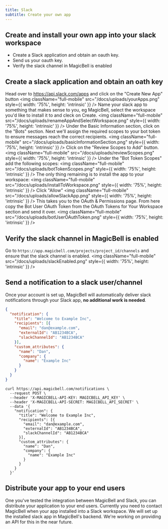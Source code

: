 ```yaml
---
title: Slack
subtitle: Create your own app
---
```


## Create and install your own app into your slack workspace
- Create a Slack application and obtain an oauth key.
- Send us your oauth key.
- Verify the slack channel in MagicBell is enabled

## Create a slack application and obtain an oath key
Head over to https://api.slack.com/apps and click on the "Create New App" button
<img
  className="full-mobile"
  src="/docs/uploads/yourApps.png"
  style={{ width: '75%', height: 'intrinsic' }}
/>
Name your slack app to something that makes sense to you, eg MagicBell, select the workspace you'd like to install it to and cleck on Create.
<img
  className="full-mobile"
  src="/docs/uploads/renameAppAndSelectWorkspace.png"
  style={{ width: '75%', height: 'intrinsic' }}
/>
Under the Basic Information section, click on the "Bots" section. Next we'll assign the required scopes to your bot token to ensure messages reach the correct recipients.
<img
  className="full-mobile"
  src="/docs/uploads/basicInformationSection.png"
  style={{ width: '75%', height: 'intrinsic' }}
/>
Click on the "Review Scopes to Add" button.
<img
  className="full-mobile"
  src="/docs/uploads/reviewScopes.png"
  style={{ width: '75%', height: 'intrinsic' }}
/>
Under the "Bot Token Scopes" add the following scopes:
<img
  className="full-mobile"
  src="/docs/uploads/botTokenScopes.png"
  style={{ width: '75%', height: 'intrinsic' }}
/>
The only thing remaining is to install the app to your workspace:
<img
  className="full-mobile"
  src="/docs/uploads/installToWorkspace.png"
  style={{ width: '75%', height: 'intrinsic' }}
/>
Click "Allow"
<img
  className="full-mobile"
  src="/docs/uploads/allowSlackApp.png"
  style={{ width: '75%', height: 'intrinsic' }}
/>
This takes you to the OAuth & Permissions page. From here copy the Bot User OAuth Token from the  OAuth Tokens for Your Workspace section and send it over.
<img
  className="full-mobile"
  src="/docs/uploads/botUserOAuthToken.png"
  style={{ width: '75%', height: 'intrinsic' }}
/>

## Verify the slack channel in MagicBell is enabled

Go to `https://app.magicbell.com/projects/project_id/channels` and ensure that the slack channel is enabled.
<img
  className="full-mobile"
  src="/docs/uploads/slackEnabled.png"
  style={{ width: '75%', height: 'intrinsic' }}
/>


## Send a notification to a slack user/channel

Once your account is set up, MagicBell will automatically deliver slack
notifications through your Slack app, **no additional work is needed**.

<Tabs>

```json title=PAYLOAD hideHeader noTopBorderRadius
{
  "notification": {
    "title": "Welcome to Example Inc",
    "recipients": [{
      "email": "dan@example.com",
      "externalId": "AB1234BCA",
      "slackChannelId": "AB1234BCA"
    }],
    "custom_attributes": {
      "name": "Dan",
      "company": {
        "name": "Example Inc"
      }
    }
  }
}
```

```curl title=cURL hideHeader noTopBorderRadius
curl https://api.magicbell.com/notifications \
  --request POST \
  --header 'X-MAGICBELL-API-KEY: MAGICBELL_API_KEY' \
  --header 'X-MAGICBELL-API-SECRET: MAGICBELL_API_SECRET' \
  --data '{
    "notification": {
      "title": "Welcome to Example Inc",
      "recipients": [{
        "email": "dan@example.com",
        "externalId": "AB1234BCA",
        "slackChannelId": "AB1234BCA"
      }],
      "custom_attributes": {
        "name": "Dan",
        "company": {
          "name": "Example Inc"
        }
      }
    }
  }'
```

</Tabs>

## Distribute your app to your end users

One you've tested the integration between MagicBell and Slack, you can distribute your application to your end users. Currently you need to contact MagicBell when your app installed into a Slack workspace. We will set up the installed slack app in MagicBell's backend. We're working on providing an API for this in the near future.
